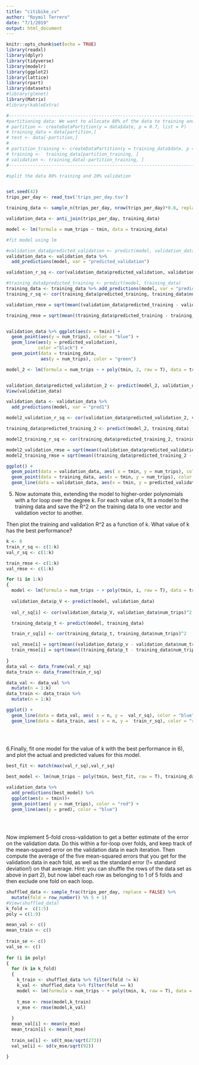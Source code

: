 ```yaml
---
title: "citibike_cv"
author: "Roymil Terrero"
date: "7/1/2019"
output: html_document
---
```


```r
knitr::opts_chunk$set(echo = TRUE)
library(readxl)
library(dplyr)
library(tidyverse)
library(modelr)
library(ggplot2)
library(lattice)
library(rpart)
library(datasets)
#library(glmnet)
library(Matrix)
#library(kableExtra)
```

```r
#------------------------------------------------------------------------------------
#partitioning data: We want to allocate 80% of the data to training and 20% to test
# partition <- createDataPartition(y = data$date, p = 0.7, list = F)
# training_data = data[partition,]
# test <- data[-partition,]
# 
# partition_training <- createDataPartition(y = training_data$date, p = 0.8, list = F)
# training <-  training_data[partition_training, ]
# validation <- training_data[-partition_training, ]
#------------------------------------------------------------------------------------

#split the data 80% training and 20% validation


set.seed(42)
trips_per_day <- read_tsv('trips_per_day.tsv')

training_data <- sample_n(trips_per_day, nrow(trips_per_day)*0.8, replace = FALSE)

validation_data <- anti_join(trips_per_day, training_data)

model <- lm(formula = num_trips ~ tmin, data = training_data)

#fit model using lm

#validation_data$predicted_validation <- predict(model, validation_data)
validation_data <- validation_data %>% 
  add_predictions(model, var = "predicted_validation")

validation_r_sq <- cor(validation_data$predicted_validation, validation_data$num_trips)^2

#training_data$predicted_training <- predict(model, training_data)
training_data <- training_data %>% add_predictions(model, var = "predicted_training")
training_r_sq <- cor(training_data$predicted_training, training_data$num_trips)^2

validation_rmse = sqrt(mean((validation_data$predicted_training - validation_data$num_trips)^2))

training_rmse = sqrt(mean((training_data$predicted_training - training_data$num_trips)^2))


validation_data %>% ggplot(aes(x = tmin)) +
  geom_point(aes(y = num_trips), color = "blue") +
  geom_line(aes(y = predicted_validation), 
            color ="black") +
  geom_point(data = training_data, 
             aes(y = num_trips), color = "green") 

```




```r
model_2 <- lm(formula = num_trips ~ + poly(tmin, 2, raw = T), data = training_data)


validation_data$predicted_validation_2 <- predict(model_2, validation_data)
View(validation_data)

validation_data <- validation_data %>% 
  add_predictions(model, var = "pred1")

model2_validation_r_sq <- cor(validation_data$predicted_validation_2, validation_data$num_trips)^2

training_data$predicted_training_2 <- predict(model_2, training_data)

model2_training_r_sq <- cor(training_data$predicted_training_2, training_data$num_trips)^2

model2_validation_rmse = sqrt(mean((validation_data$predicted_validation_2 - validation_data$num_trips)^2))
model2_training_rmse = sqrt(mean((training_data$predicted_training_2 - training_data$num_trips)^2))

ggplot() +
  geom_point(data = validation_data, aes( x = tmin, y = num_trips), color = "blue") +
  geom_point(data = training_data, aes(x = tmin, y = num_trips), color = "green") +
  geom_line(data = validation_data, aes(x = tmin, y = predicted_validation_2), color ="red")

```
5. Now automate this, extending the model to higher-order polynomials with a for 
loop over the degree k. For each value of k, fit a model to the training data and 
save the R^2 on the training data to one vector and validation vector to another. 

Then plot the training and validation R^2 as a function of k. What value of k has 
the best performance?



```r
k <- 8
train_r_sq <- c(1:k)
val_r_sq <- c(1:k)

train_rmse <- c(1:k)
val_rmse <- c(1:k)

for (i in 1:k) 
{
  model <- lm(formula = num_trips ~ + poly(tmin, i, raw = T), data = training_data)
  
  validation_data$p_V <- predict(model, validation_data)
  
  val_r_sq[i] <- cor(validation_data$p_V, validation_data$num_trips)^2

  training_data$p_t <- predict(model, training_data)

  train_r_sq[i] <- cor(training_data$p_t, training_data$num_trips)^2

  val_rmse[i] = sqrt(mean((validation_data$p_v - validation_data$num_trips)^2))
  train_rmse[i] = sqrt(mean((training_data$p_t - training_data$num_trips)^2))
  
}
data_val <- data_frame(val_r_sq)
data_train <- data_frame(train_r_sq)

data_val <- data_val %>% 
  mutate(n = 1:k)
data_train <- data_train %>% 
  mutate(n = 1:k)

ggplot() +
  geom_line(data = data_val, aes( x = n, y =  val_r_sq), color = "blue") +
  geom_line(data = data_train, aes( x = n, y =  train_r_sq), color = "red")
  
  
  
```

6.Finally, fit one model for the value of k with the best performance in 6), 
and plot the actual and predicted values for this model.

```r
best_fit <- match(max(val_r_sq),val_r_sq)

best_model <- lm(num_trips ~ poly(tmin, best_fit, raw = T), training_data)

validation_data %>% 
  add_predictions(best_model) %>% 
  ggplot(aes(x = tmin))+
  geom_point(aes( y = num_trips), color = "red") +
  geom_line(aes(y = pred), color = "blue")
  
  
  
```

Now implement 5-fold cross-validation to get a better estimate of the error on the validation data. 
Do this within a for-loop over folds, and keep track of the mean-squared error on the validation data in each iteration. 
Then compute the average of the five mean-squared errors that you get for the validation data in each fold, as well as the standard error (!= standard deviation!) on that average. 
Hint: you can shuffle the rows of the data set as above in part 2), but now label each row as belonging to 1 of 5 folds and then exclude one fold on each loop.


```r
shuffled_data <- sample_frac(trips_per_day, replace = FALSE) %>% 
  mutate(fold = row_number() %% 5 + 1)
#View(shuffled_data)
k_fold =  c(1:5)
poly = c(1:9)

mean_val <- c()
mean_train <- c()
  
train_se <- c()
val_se <- c()
  
for (i in poly) 
{
  for (k in k_fold)
  {
    k_train <- shuffled_data %>% filter(fold != k)
    k_val <- shuffled_data %>% filter(fold == k)
    model <- lm(formula = num_trips ~ + poly(tmin, k, raw = T), data = training_data)
    
    t_mse <- rmse(model,k_train)
    v_mse <- rmse(model,k_val)
  
  }
  mean_val[i] <- mean(v_mse)
  mean_train[i] <- mean(t_mse)
  
  train_se[i] <- sd(t_mse/sqrt(273))
  val_se[i] <- sd(v_mse/sqrt(92))
  
}

```

